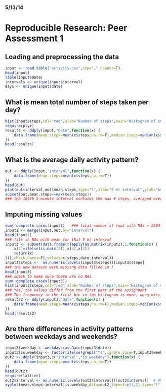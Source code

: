 ### 5/13/14 ###
# Reproducible Research: Peer Assessment 1


## Loading and preprocessing the data

```r

input <- read.table("activity.csv",sep=",",header=T)
head(input)
table(input$date)
intervals <- unique(input$interval)
days <- unique(input$date)

```

## What is mean total number of steps taken per day?
``` r

hist(input$steps,col="red",xlab="Number of steps",main="Histogram of steps taken")
require(plyr)
results <- ddply(input,"date",function(x) {
	data.frame(mean.steps=mean(x$steps,na.rm=F),median.steps=median(x$steps,na.rm=F))
})
head(results)

```

## What is the average daily activity pattern?
``` r

out <- ddply(input,"interval",function(x) {
	data.frame(mean.steps=mean(x$steps,na.rm=T))
})
head(out)
plot(out$interval,out$mean.steps,type="l",xlab="5 mt interval",ylab="Average # of steps (over all days)")
subset(out,mean.steps==max(mean.steps))
### the 104th 5 minute interval contains the max # steps, averaged over days

```

## Imputing missing values
``` r

sum(!complete.cases(input))   ### total number of rows with NAs = 2304 
input2 <- merge(input,out,by="interval")
head(input2)
### fill in NAs with mean for that 5 mt interval
input3 <- subset(data.frame(t(apply(as.matrix(input2),1,function(x) {
	x[2]=ifelse(is.na(x[2]),x[4],x[2])
	return(x)
})),check.names=F),select=c(steps,date,interval))
input3$steps <-  as.numeric(levels(input3$steps))[input3$steps] 
### the new dataset with missing data filled in !
head(input3)   
### check to make sure there are no NAs
sum(!complete.cases(input3))
hist(input3$steps,col="red",xlab="Number of steps",main="Histogram of steps taken")
### Yes, the values differ from the first part of the assignment 
### The frequency in the first bin in the histogram is more, when missing data is filled in
results2 <- ddply(input3,"date",function(x) {
	data.frame(mean.steps=mean(x$steps,na.rm=F),median.steps=median(x$steps,na.rm=F))
})
head(results2)

```

## Are there differences in activity patterns between weekdays and weekends?
``` r

input3$weekday <- weekdays(as.Date(input3$date))
input3$is.weekday <- factor(ifelse(grepl("^s",ignore.case=T,input3$weekday),"weekend","weekday"),levels=c("weekday","weekend"))
out2 <- ddply(input3,c("interval","is.weekday"),function(x) {
	data.frame(mean.steps=mean(x$steps,na.rm=T))
})
head(out2)
require(lattice)
out2$interval <- as.numeric(levels(out2$interval))[out2$interval]  # OR  as.numeric(as.character(out2$interval))
xyplot(mean.steps~interval|is.weekday,data=out2,layout=c(1,2),type="l",ylab="Average number of steps",xlab="Interval")

```



